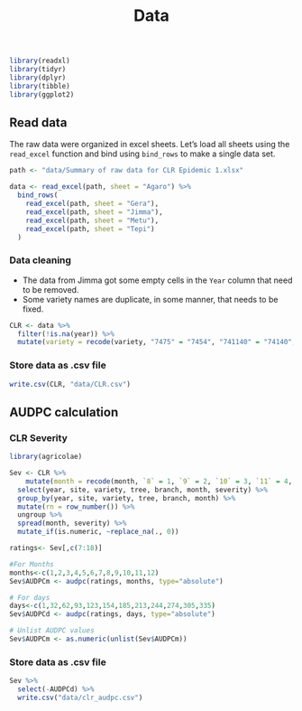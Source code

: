 % Data


```r
library(readxl)
library(tidyr)
library(dplyr)
library(tibble)
library(ggplot2)
```


## Read data 
 
The raw data were organized in excel sheets. Let's load all sheets using the `read_excel` function and bind using `bind_rows` to make a single data set.

```r
path <- "data/Summary of raw data for CLR Epidemic 1.xlsx"

data <- read_excel(path, sheet = "Agaro") %>% 
  bind_rows(
    read_excel(path, sheet = "Gera"),
    read_excel(path, sheet = "Jimma"),
    read_excel(path, sheet = "Metu"),
    read_excel(path, sheet = "Tepi")
  )

```

### Data cleaning

- The data from Jimma got some empty cells in the `Year` column that need to be removed. 
- Some variety names are duplicate, in some manner, that needs to be fixed. 

```r
CLR <- data %>%
  filter(!is.na(year)) %>% 
  mutate(variety = recode(variety, "7475" = "7454", "741140" = "74140", "f-35" = "F-35", "f-59" = "F-59"))
```

### Store data as .csv file

```r
write.csv(CLR, "data/CLR.csv")
```

## AUDPC calculation

### CLR Severity

```r
library(agricolae)

Sev <- CLR %>%
    mutate(month = recode(month, `8` = 1, `9` = 2, `10` = 3, `11` = 4, `12` = 5, `1` = 6, `2` = 7, `3` = 8, `4` = 9, `5` = 10, `6` = 11, `7` = 12)) %>%
  select(year, site, variety, tree, branch, month, severity) %>%
  group_by(year, site, variety, tree, branch, month) %>%
  mutate(rn = row_number()) %>% 
  ungroup %>%
  spread(month, severity) %>%
  mutate_if(is.numeric, ~replace_na(., 0))

ratings<- Sev[,c(7:18)]

#For Months
months<-c(1,2,3,4,5,6,7,8,9,10,11,12)
Sev$AUDPCm <- audpc(ratings, months, type="absolute")

# For days
days<-c(1,32,62,93,123,154,185,213,244,274,305,335)
Sev$AUDPCd <- audpc(ratings, days, type="absolute")

# Unlist AUDPC values
Sev$AUDPCm <- as.numeric(unlist(Sev$AUDPCm))
```

### Store data as .csv file

```r
Sev %>% 
  select(-AUDPCd) %>%
  write.csv("data/clr_audpc.csv")
```

